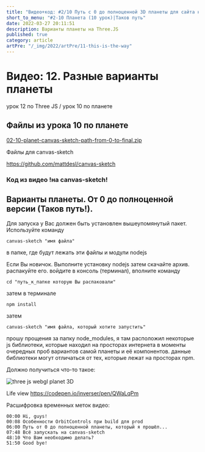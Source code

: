 ```yaml
---
title: "Видео+код: #2/10 Путь с 0 до полноценной 3D планеты для сайта на ThreeJS"
short_to_menu: "#2-10 Планета (10 урок)|Таков путь"
date: 2022-03-27 20:11:51
description: Варианты планеты на Three.JS
published: true
category: article
artPre: "/_img/2022/artPre/11-this-is-the-way"
---
```


# Видео: 12. Разные варианты планеты
урок 12 по Three JS / урок 10 по планете

<span className="loadYoutube" data-id="7njX4AtTv3E"></span>

## Файлы из урока 10 по планете

[02-10-planet-canvas-sketch-path-from-0-to-final.zip](/fls/2022/02-10-planet-canvas-sketch-path-from-0-to-final.zip "Скачать файл")

Файлы для canvas-sketch

https://github.com/mattdesl/canvas-sketch

### Код из видео !на **canvas-sketch**!

## Варианты планеты. От 0 до полноценной версии (Таков путь!).

Для запуска у Вас должен быть установлен вышеупомянутый пакет. Используйте команду

`canvas-sketch "имя файла"`

в папке, где будут лежать эти файлы и модули nodejs

Если Вы новичок.
Выполните установку nodejs затем скачайте архив. распакуйте его. войдите в консоль (терминал), вполните команду

`cd "путь_к_папке которую Вы распаковали"`

затем в терминале

`npm install`

затем

`canvas-sketch "имя файла, который хотите запустить"`

прошу прощения за папку node_modules, я там расположил некоторые js библиотеки, которые находил на просторах интернета в моменты очередных проб вариантов самой планеты и её компонентов. данные библиотеки могут отличаться от тех, которые лежат на просторах npm.

Должно получиться что-то такое:

<picture>
    <source srcset="/_img/2022/artPre/11-this-is-the-way-2.avif" type="image/avif"/>
    <source srcset="/_img/2022/artPre/11-this-is-the-way-2.webp" type="image/webp"/>
    <img decoding="async" loading="lazy" src="/_img/2022/artPre/11-this-is-the-way-2.jpg" alt="three js webgl planet 3D"/>
</picture>


Life view
https://codepen.io/inverser/pen/QWaLqPm

Расшифровка временных меток видео:

```
00:00 Hi, guys!
00:08 Особенности OrbitControls при build для prod
06:00 Путь от 0 до полноценной планеты, который я прошёл...
07:48 Всё запускать на canvas-sketch
48:10 Что Вам необходимо делать?
51:50 Good bye!
```